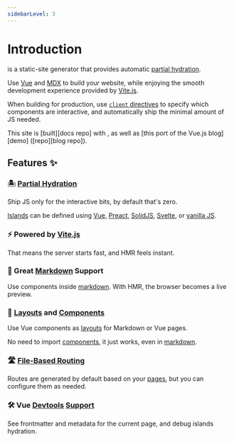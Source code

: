 ```yaml
---
sidebarLevel: 3
---
```


[îles]: https://github.com/ElMassimo/iles
[Vite.js]: https://vitejs.dev/
[Vue]: https://v3.vuejs.org/
[xdm]: https://github.com/wooorm/xdm

[Vue Plugin]: /config/plugins#vitejsplugin-vue
[Preact]: /config/plugins#preactpreset-vite
[SolidJS]: /config/plugins#vite-plugin-solid
[Svelte]: /config/plugins#sveltejsvite-plugin-svelte
[vanilla JS]: /guide/client-scripts#vanilla-components

[hydration]: /guide/hydration
[markdown]: /guide/markdown
[pages]: /guide/development#pages
[layouts]: /guide/development#components
[components]: /guide/development#components
[Demo]: https://the-vue-point-with-iles.netlify.app/
[devtools1]: https://user-images.githubusercontent.com/1158253/133314267-f0ba784c-ff64-4ee8-b2bf-97ecffc2facd.jpg
[devtools2]: https://user-images.githubusercontent.com/1158253/133314279-1edc22d1-3ffb-414e-b994-212cb316593b.jpg

[docs repo]: https://github.com/ElMassimo/iles/tree/main/docs
[blog repo]: https://github.com/ElMassimo/iles/blob/main/playground/the-vue-point

# Introduction

<Iles/> is a static-site generator that provides automatic [partial hydration][hydration].

Use [Vue] and [MDX][markdown] to build your website, while enjoying the smooth development
experience provided by [Vite.js].

When building for production, use [`client` directives][hydration] to specify which components are interactive, and automatically ship the minimal amount of JS needed.

<Tip title="Live Demos">
This site is [built][docs repo] with <Iles/>, as well as [this port of the Vue.js blog][demo] ([repo][blog repo]).
</Tip>

## Features ✨

### 🏝 [Partial Hydration][hydration]
  
  Ship JS only for the interactive bits, by default that's zero.

  [Islands][hydration] can be defined using [Vue][vue plugin], [Preact], [SolidJS], [Svelte], or [vanilla JS].

### ⚡️ Powered by [Vite.js]

  That means the server starts fast, and HMR feels instant.

### 📖 Great [Markdown] Support
  
  Use components inside [markdown]. With HMR, the browser becomes a live preview.

### 🧱 [Layouts] and [Components]
  
  Use Vue components as [layouts] for Markdown or Vue pages.

  No need to import [components], it just works, even in [markdown].

### 🛣 [File-Based Routing][pages]

  Routes are generated by default based on your [pages], but you can configure them as needed.

### 🛠 Vue [Devtools][devtools1] [Support][devtools2]

  See frontmatter and metadata for the current page, and debug islands hydration.

<Should/>
<Contact/>
